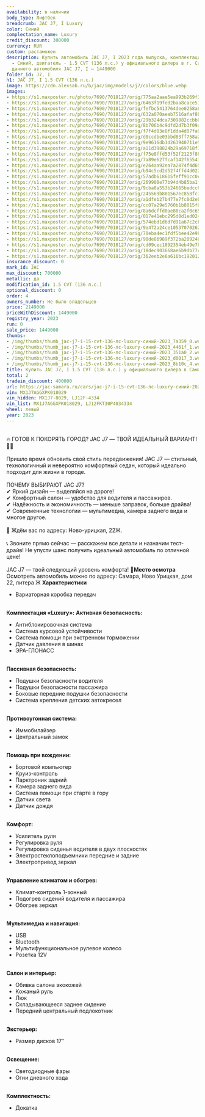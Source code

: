 ```yaml
---
availability: в наличии
body_type: Лифтбек
breadcrumb: JAC J7, I Luxury
color: Синий
complectation_name: Luxury
credit_discount: 300000
currency: RUR
custom: растаможен
description: Купить автомобиль JAC J7, I 2023 года выпуска, комплектация Luxury, цвет
  - Синий, двигатель - 1.5 CVT (136 л.с.) у официального дилера в г. Самара. Стоимость
  данного автомобиля JAC J7, I – 1449000
folder_id: J7, I
h1: JAC J7, I 1.5 CVT (136 л.с.)
image: https://cdn.alexsab.ru/b/jac/img/models/j7/colors/blue.webp
images:
- https://s1.maxposter.ru/photo/7690/7018127/orig/775aa2aae5ea993b269f34b22bf7a359.jpg?sid=14&f4d86409a2f1ea7b3ffb9c9615cf80e4
- https://s1.maxposter.ru/photo/7690/7018127/orig/6463f19fed2baa8cace51d20f6a4461f.jpg?sid=14&f4d86409a2f1ea7b3ffb9c9615cf80e4
- https://s1.maxposter.ru/photo/7690/7018127/orig/fefbc5413764dee0258a8fdb742351a0.jpg?sid=14&f4d86409a2f1ea7b3ffb9c9615cf80e4
- https://s1.maxposter.ru/photo/7690/7018127/orig/632a070aeab7516afaf8b988f71d0017.jpg?sid=14&f4d86409a2f1ea7b3ffb9c9615cf80e4
- https://s1.maxposter.ru/photo/7690/7018127/orig/29b324dca7309882ccbb00c1f8e8b10c.jpg?sid=14&f4d86409a2f1ea7b3ffb9c9615cf80e4
- https://s1.maxposter.ru/photo/7690/7018127/orig/8b706b4c9dfd2d7b3f09a7e32fa15bcd.jpg?sid=14&f4d86409a2f1ea7b3ffb9c9615cf80e4
- https://s1.maxposter.ru/photo/7690/7018127/orig/f7f4d03e8f1dda4d07fa0bef443f1660.jpg?sid=14&f4d86409a2f1ea7b3ffb9c9615cf80e4
- https://s1.maxposter.ru/photo/7690/7018127/orig/d0ccdbe03bbd83ff758a2ce7bc8149df.jpg?sid=14&f4d86409a2f1ea7b3ffb9c9615cf80e4
- https://s1.maxposter.ru/photo/7690/7018127/orig/9e9616db1d263940711e526a398f5dea.jpg?sid=14&f4d86409a2f1ea7b3ffb9c9615cf80e4
- https://s1.maxposter.ru/photo/7690/7018127/orig/a11d398824b29a69718f372ae9978041.jpg?sid=14&f4d86409a2f1ea7b3ffb9c9615cf80e4
- https://s1.maxposter.ru/photo/7690/7018127/orig/f75e8ffd53f52f2123f88e5e30623e62.jpg?sid=14&f4d86409a2f1ea7b3ffb9c9615cf80e4
- https://s1.maxposter.ru/photo/7690/7018127/orig/7a89e627fcaf142f6554326844ef1bdc.jpg?sid=14&f4d86409a2f1ea7b3ffb9c9615cf80e4
- https://s1.maxposter.ru/photo/7690/7018127/orig/e264aa92ea7a2874f4d65d604bf7c6af.jpg?sid=14&f4d86409a2f1ea7b3ffb9c9615cf80e4
- https://s1.maxposter.ru/photo/7690/7018127/orig/b94c5cd2d52f4ffd4d022445b651818d.jpg?sid=14&f4d86409a2f1ea7b3ffb9c9615cf80e4
- https://s1.maxposter.ru/photo/7690/7018127/orig/57adb618615feff91cc0c1993cc3d752.jpg?sid=14&f4d86409a2f1ea7b3ffb9c9615cf80e4
- https://s1.maxposter.ru/photo/7690/7018127/orig/269900e77b94d4b85ba1f652fadad248.jpg?sid=14&f4d86409a2f1ea7b3ffb9c9615cf80e4
- https://s1.maxposter.ru/photo/7690/7018127/orig/9cba8a553b24665bedcc65c942c3d8c9.jpg?sid=14&f4d86409a2f1ea7b3ffb9c9615cf80e4
- https://s1.maxposter.ru/photo/7690/7018127/orig/245569b801567ec858fc75320da0118b.jpg?sid=14&f4d86409a2f1ea7b3ffb9c9615cf80e4
- https://s1.maxposter.ru/photo/7690/7018127/orig/a1dfeb27b477e7fc0d2ebe83ff1e2611.jpg?sid=14&f4d86409a2f1ea7b3ffb9c9615cf80e4
- https://s1.maxposter.ru/photo/7690/7018127/orig/cc07a29e5760b1b8015f01abc6a39b61.jpg?sid=14&f4d86409a2f1ea7b3ffb9c9615cf80e4
- https://s1.maxposter.ru/photo/7690/7018127/orig/8a6dcffd0ae80ca2f0c6548aac140c36.jpg?sid=14&f4d86409a2f1ea7b3ffb9c9615cf80e4
- https://s1.maxposter.ru/photo/7690/7018127/orig/017e41ebc295d8d1ed024ec677c2e3d7.jpg?sid=14&f4d86409a2f1ea7b3ffb9c9615cf80e4
- https://s1.maxposter.ru/photo/7690/7018127/orig/574ebd1d6d7d91a67c2cb98f71e8b976.jpg?sid=14&f4d86409a2f1ea7b3ffb9c9615cf80e4
- https://s1.maxposter.ru/photo/7690/7018127/orig/9e472a24ce1053707026283fc0b2b31e.jpg?sid=14&f4d86409a2f1ea7b3ffb9c9615cf80e4
- https://s1.maxposter.ru/photo/7690/7018127/orig/70eba4ec1fdf5bee42e989e628c5f8d6.jpg?sid=14&f4d86409a2f1ea7b3ffb9c9615cf80e4
- https://s1.maxposter.ru/photo/7690/7018127/orig/90de86989f372ba209248e3ac8ba93f0.jpg?sid=14&f4d86409a2f1ea7b3ffb9c9615cf80e4
- https://s1.maxposter.ru/photo/7690/7018127/orig/cd09cec1892354eb49e7b99d47a2cc19.jpg?sid=14&f4d86409a2f1ea7b3ffb9c9615cf80e4
- https://s1.maxposter.ru/photo/7690/7018127/orig/18dec903668ae6b9db77cca12cbdf08d.jpg?sid=14&f4d86409a2f1ea7b3ffb9c9615cf80e4
- https://s1.maxposter.ru/photo/7690/7018127/orig/362eeb2e6a616bc1920127739b89621d.jpg?sid=14&f4d86409a2f1ea7b3ffb9c9615cf80e4
insurance_discount: 0
mark_id: JAC
max_discount: 700000
metallic: да
modification_id: 1.5 CVT (136 л.с.)
optional_discount: 0
order: 4
owners_number: Не было владельцев
price: 2149000
priceWithDiscount: 1449000
registry_year: 2023
run: 0
sale_price: 1449000
thumbs:
- /img/thumbs/thumb_jac-j7-i-15-cvt-136-лс-luxury-синий-2023_7a359_0.webp
- /img/thumbs/thumb_jac-j7-i-15-cvt-136-лс-luxury-синий-2023_4461f_1.webp
- /img/thumbs/thumb_jac-j7-i-15-cvt-136-лс-luxury-синий-2023_351a0_2.webp
- /img/thumbs/thumb_jac-j7-i-15-cvt-136-лс-luxury-синий-2023_d0017_3.webp
- /img/thumbs/thumb_jac-j7-i-15-cvt-136-лс-luxury-синий-2023_8b10c_4.webp
title: Купить JAC J7, I 1.5 CVT (136 л.с.) у официального дилера в Самаре
total: 2
tradein_discount: 400000
url: https://jac-samara.ru/cars/jac-j7-i-15-cvt-136-лс-luxury-синий-2023/
vin: MX1J7AGGXPK018029
vin_hidden: MX1J7-8029, LJ12F-4334
vin_list: MX1J7AGGXPK018029, LJ12FKT30P4034334
wheel: левый
year: 2023
---
```

<br/>
🔥 ГОТОВ К ПОКОРЯТЬ ГОРОД? JAC J7 — ТВОЙ ИДЕАЛЬНЫЙ ВАРИАНТ! 🚗💨<br/>
<br/>
Пришло время обновить свой стиль передвижения! JAC J7 — стильный, технологичный и невероятно комфортный седан, который идеально подходит для жизни в городе.<br/>
<br/>
ПОЧЕМУ ВЫБИРАЮТ JAC J7?<br/>
✔ Яркий дизайн — выделяйся на дороге!<br/>
✔ Комфортный салон — удобство для водителя и пассажиров.<br/>
✔ Надёжность и экономичность — меньше заправок, больше драйва!<br/>
✔ Современные технологии — мультимедиа, камера заднего вида и многое другое.<br/>
<br/>
📍 Ждём вас по адресу: Ново-урицкая, 22Ж.<br/>
<br/>
📞 Звоните прямо сейчас — расскажем все детали и назначим тест-драйв! Не упусти шанс получить идеальный автомобиль по отличной цене!<br/>
<br/>
JAC J7 — твой следующий уровень комфорта! 🚀<strong>Место осмотра</strong> Осмотреть автомобиль можно по адресу: Самара, Ново Урицкая, дом 22, литера Ж <strong>Характеристики</strong>
<ul>
<li>Вариаторная коробка передач</li>
</ul>
<br/> <strong>Комплектация «Luxury»:</strong> <strong>Активная безопасность:</strong>
<ul>
<li>Антиблокировочная система</li>
<li>Система курсовой устойчивости</li>
<li>Система помощи при экстренном торможении</li>
<li>Датчик давления в шинах</li>
<li>ЭРА-ГЛОНАСС</li>
</ul>
<br/> <strong>Пассивная безопасность:</strong>
<ul>
<li>Подушки безопасности водителя</li>
<li>Подушки безопасности пассажира</li>
<li>Боковые передние подушки безопасности</li>
<li>Система крепления детских автокресел</li>
</ul>
<br/> <strong>Противоугонная система:</strong>
<ul>
<li>Иммобилайзер</li>
<li>Центральный замок</li>
</ul>
<br/> <strong>Помощь при вождении:</strong>
<ul>
<li>Бортовой компьютер</li>
<li>Круиз-контроль</li>
<li>Парктроник задний</li>
<li>Камера заднего вида</li>
<li>Система помощи при старте в гору</li>
<li>Датчик света</li>
<li>Датчик дождя</li>
</ul>
<br/> <strong>Комфорт:</strong>
<ul>
<li>Усилитель руля</li>
<li>Регулировка руля</li>
<li>Регулировка сиденья водителя в двух плоскостях</li>
<li>Электростеклоподъемники передние и задние</li>
<li>Электропривод зеркал</li>
</ul>
<br/> <strong>Управление климатом и обогрев:</strong>
<ul>
<li>Климат-контроль 1-зонный</li>
<li>Подогрев сидений водителя и пассажира</li>
<li>Обогрев зеркал</li>
</ul>
<br/> <strong>Мультимедиа и навигация:</strong>
<ul>
<li>USB</li>
<li>Bluetooth</li>
<li>Мультифункциональное рулевое колесо</li>
<li>Розетка 12V</li>
</ul>
<br/> <strong>Салон и интерьер:</strong>
<ul>
<li>Обивка салона экокожей</li>
<li>Кожаный руль</li>
<li>Люк</li>
<li>Складывающееся заднее сидение</li>
<li>Передний центральный подлокотник</li>
</ul>
<br/> <strong>Экстерьер:</strong>
<ul>
<li>Размер дисков 17″</li>
</ul>
<br/> <strong>Освещение:</strong>
<ul>
<li>Светодиодные фары</li>
<li>Огни дневного хода</li>
</ul>
<br/> <strong>Комплектность:</strong>
<ul>
<li>Докатка</li>
</ul>
